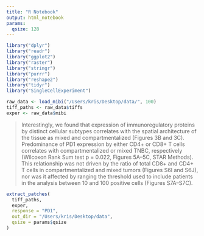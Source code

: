 ```yaml
---
title: "R Notebook"
output: html_notebook
params:
  qsize: 128
---
```


```r
library("dplyr")
library("readr")
library("ggplot2")
library("raster")
library("stringr")
library("purrr")
library("reshape2")
library("tidyr")
library("SingleCellExperiment")
```

```r
raw_data <- load_mibi("/Users/kris/Desktop/data/", 100)
tiff_paths <- raw_data$tiffs
exper <- raw_data$mibi
```

> Interestingly, we found that expression of immunoregulatory proteins by distinct cellular subtypes correlates with the spatial architecture of the tissue as mixed and compartmentalized (Figures 3B and 3C). Predominance of PD1 expression by either CD4+ or CD8+ T cells correlates with compartmentalized or mixed TNBC, respectively (Wilcoxon Rank Sum test p = 0.022, Figures 5A–5C, STAR Methods). This relationship was not driven by the ratio of total CD8+ and CD4+ T cells in compartmentalized and mixed tumors (Figures S6I and S6J), nor was it affected by ranging the threshold used to include patients in the analysis between 10 and 100 positive cells (Figures S7A–S7C).

```r
extract_patches(
  tiff_paths,
  exper,
  response = "PD1",
  out_dir = "/Users/kris/Desktop/data",
  qsize = params$qsize
)
```
